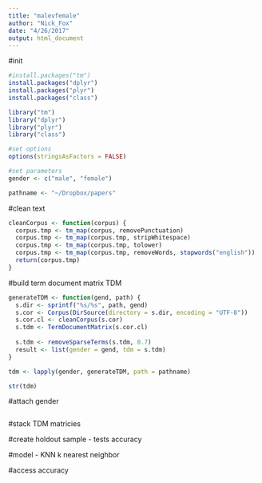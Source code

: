 ```yaml
---
title: "malevfemale"
author: "Nick_Fox"
date: "4/26/2017"
output: html_document
---
```


#init
```r
#install.packages("tm")
install.packages("dplyr")
install.packages("plyr")
install.packages("class")

library("tm")
library("dplyr")
library("plyr")
library("class")

#set options
options(stringsAsFactors = FALSE)

#set parameters
gender <- c("male", "female")

pathname <- "~/Dropbox/papers"

```

#clean text

```r

cleanCorpus <- function(corpus) {
  corpus.tmp <- tm_map(corpus, removePunctuation)
  corpus.tmp <- tm_map(corpus.tmp, stripWhitespace)
  corpus.tmp <- tm_map(corpus.tmp, tolower)
  corpus.tmp <- tm_map(corpus.tmp, removeWords, stopwords("english"))
  return(corpus.tmp)
}

```

#build term document matrix TDM
```r

generateTDM <- function(gend, path) {
  s.dir <- sprintf("%s/%s", path, gend)
  s.cor <- Corpus(DirSource(directory = s.dir, encoding = "UTF-8"))
  s.cor.cl <- cleanCorpus(s.cor)
  s.tdm <- TermDocumentMatrix(s.cor.cl)
  
  s.tdm <- removeSparseTerms(s.tdm, 0.7)
  result <- list(gender = gend, tdm = s.tdm)
}

tdm <- lapply(gender, generateTDM, path = pathname)

str(tdm)

```

#attach gender
```r




```

#stack TDM matricies


#create holdout sample - tests accuracy


#model - KNN k nearest neighbor


#access accuracy

